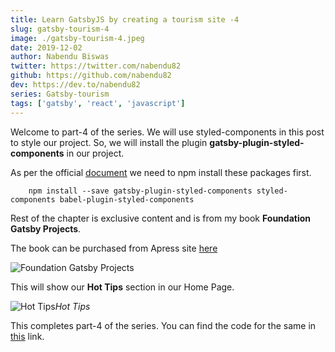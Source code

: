 ```yaml
---
title: Learn GatsbyJS by creating a tourism site -4
slug: gatsby-tourism-4
image: ./gatsby-tourism-4.jpeg
date: 2019-12-02
author: Nabendu Biswas
twitter: https://twitter.com/nabendu82
github: https://github.com/nabendu82
dev: https://dev.to/nabendu82
series: Gatsby-tourism
tags: ['gatsby', 'react', 'javascript']
---
```



Welcome to part-4 of the series. We will use styled-components in this post to style our project. So, we will install the plugin **gatsby-plugin-styled-components** in our project.

As per the official [document](https://www.gatsbyjs.org/packages/gatsby-plugin-styled-components/) we need to npm install these packages first.

<div className={styles.code__block}>

```
    npm install --save gatsby-plugin-styled-components styled-components babel-plugin-styled-components
```

</div>

Rest of the chapter is exclusive content and is from my book **Foundation Gatsby Projects**.

The book can be purchased from Apress site <a href="https://www.apress.com/in/book/9781484265574" target="_blank" rel="noopener noreferrer">here</a>




<div className={styles.image__small}>

![Foundation Gatsby Projects](https://res.cloudinary.com/dxkxvfo2o/image/upload/v1609570264/Foundation_Gatsby_zilffx.jpg)

</div>


This will show our **Hot Tips** section in our Home Page.

![Hot Tips](https://ik.imagekit.io/thewebdev/GatsbyTourism/4/13_Y4pTXkuKX.png)*Hot Tips*

This completes part-4 of the series. You can find the code for the same in [this](https://github.com/nabendu82/gatsbyTourism) link.
